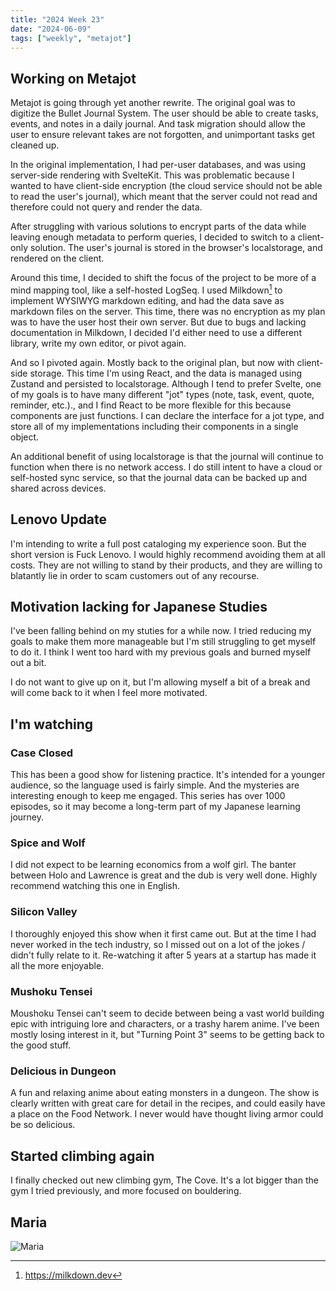 ```yaml
---
title: "2024 Week 23"
date: "2024-06-09"
tags: ["weekly", "metajot"]
---
```



## Working on Metajot

Metajot is going through yet another rewrite. The original goal was to digitize
the Bullet Journal System. The user should be able to create tasks, events, and
notes in a daily journal. And task migration should allow the user to ensure
relevant takes are not forgotten, and unimportant tasks get cleaned up.

In the original implementation, I had per-user databases, and was using
server-side rendering with SvelteKit. This was problematic because I wanted to
have client-side encryption (the cloud service should not be able to read the
user's journal), which meant that the server could not read and therefore could
not query and render the data.

After struggling with various solutions to encrypt parts of the data while
leaving enough metadata to perform queries, I decided to switch to a client-only
solution. The user's journal is stored in the browser's localstorage, and
rendered on the client.

Around this time, I decided to shift the focus of the project to be more of a
mind mapping tool, like a self-hosted LogSeq. I used Milkdown[^1] to implement
WYSIWYG markdown editing, and had the data save as markdown files on the server.
This time, there was no encryption as my plan was to have the user host their
own server. But due to bugs and lacking documentation in Milkdown, I decided I'd
either need to use a different library, write my own editor, or pivot again.

And so I pivoted again. Mostly back to the original plan, but now with
client-side storage. This time I'm using React, and the data is managed using
Zustand and persisted to localstorage. Although I tend to prefer Svelte, one of
my goals is to have many different "jot" types (note, task, event, quote,
reminder, etc.)., and I find React to be more flexible for this because
components are just functions. I can declare the interface for a jot type, and
store all of my implementations including their components in a single object.

An additional benefit of using localstorage is that the journal will continue to
function when there is no network access. I do still intent to have a cloud or
self-hosted sync service, so that the journal data can be backed up and shared
across devices.

## Lenovo Update

I'm intending to write a full post cataloging my experience soon. But the short
version is Fuck Lenovo. I would highly recommend avoiding them at all costs.
They are not willing to stand by their products, and they are willing to
blatantly lie in order to scam customers out of any recourse.

## Motivation lacking for Japanese Studies

I've been falling behind on my stuties for a while now. I tried reducing my
goals to make them more manageable but I'm still struggling to get myself to do
it. I think I went too hard with my previous goals and burned myself out a bit.

I do not want to give up on it, but I'm allowing myself a bit of a break and
will come back to it when I feel more motivated.

## I'm watching

### Case Closed

This has been a good show for listening practice. It's intended for a younger
audience, so the language used is fairly simple. And the mysteries are
interesting enough to keep me engaged. This series has over 1000 episodes, so it
may become a long-term part of my Japanese learning journey.

### Spice and Wolf

I did not expect to be learning economics from a wolf girl. The banter between
Holo and Lawrence is great and the dub is very well done. Highly recommend
watching this one in English.

### Silicon Valley

I thoroughly enjoyed this show when it first came out. But at the time I had
never worked in the tech industry, so I missed out on a lot of the jokes /
didn't fully relate to it. Re-watching it after 5 years at a startup has made it
all the more enjoyable.

### Mushoku Tensei

Moushoku Tensei can't seem to decide between being a vast world building epic
with intriguing lore and characters, or a trashy harem anime. I've been mostly
losing interest in it, but "Turning Point 3" seems to be getting back to the
good stuff.

### Delicious in Dungeon

A fun and relaxing anime about eating monsters in a dungeon. The show is clearly
written with great care for detail in the recipes, and could easily have a place
on the Food Network. I never would have thought living armor could be so
delicious.

## Started climbing again

I finally checked out new climbing gym, The Cove. It's a lot bigger than the gym
I tried previously, and more focused on bouldering.

## Maria

<Image src="maria_outside.jpg" alt="Maria" />

[^1]: https://milkdown.dev
